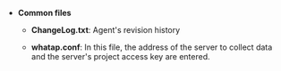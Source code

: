 -   **Common files**

    -   **ChangeLog.txt**: Agent's revision history

    -   **whatap.conf**: In this file, the address of the server to collect data and the server's project access key are entered.  
